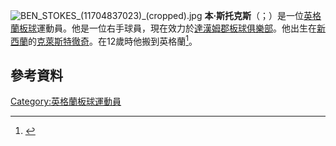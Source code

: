{{expand|time=2015-07-10T15:06:32+00:00}}
[[File:BEN_STOKES_(11704837023)_(cropped).jpg|thumb]]
'''本·斯托克斯'''（{{lang-en|Ben Stokes}}；{{bd|1991年|6月4日}}）是一位[[英格蘭|英格蘭]][[板球|板球]]運動員。他是一位右手球員，現在效力於[[達漢姆郡板球俱樂部|達漢姆郡板球俱樂部]]。他出生在[[新西蘭|新西蘭]]的[[克萊斯特徹奇|克萊斯特徹奇]]。在12歲時他搬到英格蘭<ref name="Telegraph">{{cite news|url=http://www.telegraph.co.uk/sport/cricket/international/england/10345278/England-all-rounder-Ben-Stokes-sees-star-rise-still-further-as-he-puts-Australia-shame-behind-him.html|title=Durham's Ben Stokes wins generation game at the Oval|last=Hoult|first=Nick|date=15 May 2009|work=[[The_Daily_Telegraph|The Daily Telegraph]]|accessdate=5 July 2014|archive-date=2015-07-22|archive-url=https://web.archive.org/web/20150722072952/http://www.telegraph.co.uk/sport/cricket/international/england/10345278/England-all-rounder-Ben-Stokes-sees-star-rise-still-further-as-he-puts-Australia-shame-behind-him.html|dead-url=no}}</ref>。

==參考資料==
{{Reflist}}

{{BBC年度体坛风云人物}}

{{DEFAULTSORT:Stokes, Ben}}
[[Category:英格蘭板球運動員|Category:英格蘭板球運動員]]

{{Sport-bio-stub}}